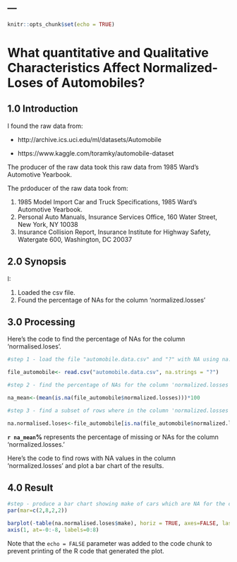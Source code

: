 ---
---

```r
knitr::opts_chunk$set(echo = TRUE)
```

# What quantitative and Qualitative Characteristics Affect Normalized-Loses of Automobiles?

## 1.0 Introduction

I found the raw data from:

- http://archive.ics.uci.edu/ml/datasets/Automobile

- https://www.kaggle.com/toramky/automobile-dataset

The producer of the raw data took this raw data from 1985 Ward's Automotive Yearbook.

The prdoducer of the raw data took from:

1. 1985 Model Import Car and Truck Specifications, 1985 Ward's Automotive Yearbook.
2. Personal Auto Manuals, Insurance Services Office, 160 Water Street, New York, NY 10038
3. Insurance Collision Report, Insurance Institute for Highway Safety, Watergate 600, Washington, DC 20037

## 2.0 Synopsis

I:

1. Loaded the csv file.
2. Found the percentage of NAs for the column 'normalized.losses'

## 3.0 Processing

Here's the code to find the percentage of NAs for the column 'normalised.loses'.
```r
#step 1 - load the file "automobile.data.csv" and "?" with NA using na.string

file_automobile<- read.csv("automobile.data.csv", na.strings = "?")

#step 2 - find the percentage of NAs for the column 'normalized.losses'

na_mean<-(mean(is.na(file_automobile$normalized.losses)))*100

#step 3 - find a subset of rows where in the column 'normalized.losses' is NA

na.normalised.loses<-file_automobile[is.na(file_automobile$normalized.losses),]
```

**`r na_mean`%** represents the percentage of missing or NAs for the column 'normalized.losses.'

Here's the code to find rows with NA values in the column 'normalized.losses' and plot a bar chart of the results.


## 4.0 Result

```r


#step - produce a bar chart showing make of cars which are NA for the column normalized.losses
par(mar=c(2,8,2,2))

barplot(-table(na.normalised.loses$make), horiz = TRUE, axes=FALSE, las=2, main = "Make of Cars which are NA for the column normalized.losses")
axis(1, at=-0:-8, labels=0:8)

```

Note that the `echo = FALSE` parameter was added to the code chunk to prevent printing of the R code that generated the plot.
